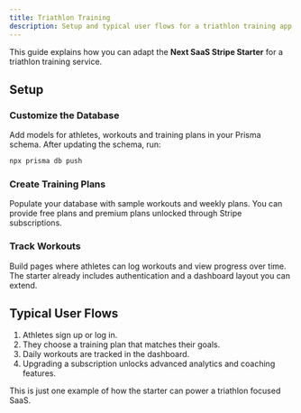 ```yaml
---
title: Triathlon Training
description: Setup and typical user flows for a triathlon training app.
---
```


This guide explains how you can adapt the **Next SaaS Stripe Starter** for a triathlon training service.

## Setup

<Steps>

### Customize the Database

Add models for athletes, workouts and training plans in your Prisma schema. After updating the schema, run:

```bash
npx prisma db push
```

### Create Training Plans

Populate your database with sample workouts and weekly plans. You can provide free plans and premium plans unlocked through Stripe subscriptions.

### Track Workouts

Build pages where athletes can log workouts and view progress over time. The starter already includes authentication and a dashboard layout you can extend.

</Steps>

## Typical User Flows

1. Athletes sign up or log in.
2. They choose a training plan that matches their goals.
3. Daily workouts are tracked in the dashboard.
4. Upgrading a subscription unlocks advanced analytics and coaching features.

This is just one example of how the starter can power a triathlon focused SaaS.
